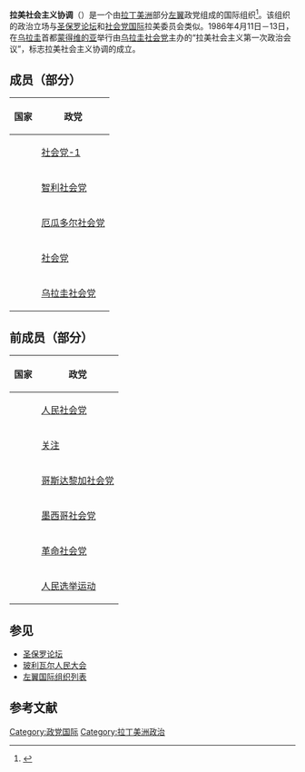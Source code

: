 '''拉美社会主义协调'''（{{lang-es|Coordinación Socialista Latinoamericana}}）是一个由[[拉丁美洲|拉丁美洲]]部分[[左翼|左翼]]政党组成的国际组织<ref>{{Cite web |url=http://cslatinoamericana.org/quem-somos/ |title=Quien Somos |access-date=2020-10-04 |archive-date=2020-11-29 |archive-url=https://web.archive.org/web/20201129200228/http://cslatinoamericana.org/quem-somos/ |dead-url=no }}</ref>。该组织的政治立场与[[圣保罗论坛|圣保罗论坛]]和[[社会党国际|社会党国际]]拉美委员会类似。1986年4月11日－13日，在[[乌拉圭|乌拉圭]]首都[[蒙得维的亚|蒙得维的亚]]举行由[[乌拉圭社会党|乌拉圭社会党]]主办的“拉美社会主义第一次政治会议”，标志拉美社会主义协调的成立。

== 成员（部分） ==
{| class="wikitable"
|-
! 国家!! 政党
|-
| {{flag|玻利维亚}} || [[社会党-1|社会党-1]]
|-
| {{flag|智利}} || [[智利社会党|智利社会党]]
|-
| {{flag|厄瓜多尔}} || [[厄瓜多尔社会党|厄瓜多尔社会党]]
|-
| {{flag|秘鲁}} || [[社会党_(秘鲁)|社会党]]
|-
| {{flag|乌拉圭}} || [[乌拉圭社会党|乌拉圭社会党]]
|}

== 前成员（部分） ==
{| class="wikitable"
|-
! 国家!! 政党
|-
| {{flag|阿根廷}} || [[人民社会党_(阿根廷)|人民社会党]]
|-
| {{flag|哥伦比亚}} || [[关注_(政党)|关注]]
|-
| {{flag|哥斯达黎加}} || [[哥斯达黎加社会党|哥斯达黎加社会党]]
|-
| {{flag|墨西哥}} || [[墨西哥社会党|墨西哥社会党]]
|-
| {{flag|秘鲁}} || [[革命社会党_(秘鲁)|革命社会党]]
|-
| {{flag|委内瑞拉}} || [[人民选举运动|人民选举运动]]
|}

==参见==
*[[圣保罗论坛|圣保罗论坛]]
*[[玻利瓦尔人民大会|玻利瓦尔人民大会]]
*[[左翼国际组织列表|左翼国际组织列表]]

== 参考文献 ==
{{reflist}}

[[Category:政党国际|Category:政党国际]]
[[Category:拉丁美洲政治|Category:拉丁美洲政治]]